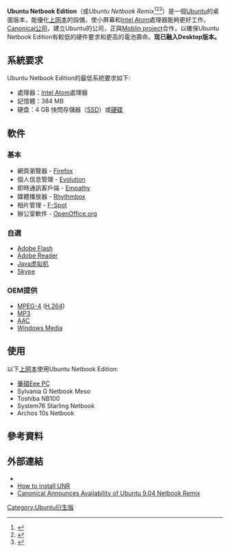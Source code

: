 {{noteTA|G1=IT}}
{{Infobox OS
| name                   = Ubuntu Netbook Edition
| logo                   = [[File:Ubuntu_logo.svg|Ubuntu logo]]
| screenshot             = [[File:Ubuntu_10.04_Lucid_Lynx_Netbook_Live_USB.png|300px]]
| caption                = Ubuntu 10.04 (Lucid Lynx) Netbook Edition
| website                = [http://www.canonical.com/projects/ubuntu/unr www.canonical.com/projects/ubuntu/unr]
| developer              = [[Canonical公司|Canonical公司]] / [[Ubuntu基金會|Ubuntu基金會]]
| family                 = [[类Unix系统|类Unix系统]], [[Linux|Linux]], [[Debian|Debian GNU/Linux]], [[Ubuntu|Ubuntu]]
| source model           = [[自由软件|自由软件]] / [[开放源代码|开放源代码]]
| latest_release_version = 10.04
| latest_release_date    = {{release date|2010|04|29}}<ref>{{cite web
 |url         = http://www.ubuntu.com/getubuntu/download-netbook
 |title       = Download Ubuntu Netbook Edition
 |publisher   = Ubuntu
 |accessdate  = 2010-05-02
 |deadurl     = yes
 |archiveurl  = https://web.archive.org/web/20100503104351/http://www.ubuntu.com/getubuntu/download-netbook
 |archivedate = 2010-05-03
}}</ref>
| latest_test_version    =
| latest_test_date       =
| language               = 多語言
| kernel_type            = [[宏内核|宏内核]]（[[Linux核心|Linux]]）
| ui                     = [[GNOME|GNOME]] + Ubuntu Netbook Edition
| license                = 主要[[GNU通用公共许可证|GNU GPL]] / 其他
| working_state          = 支援中
| supported_platforms    = [[x86|IA-32]], [[Intel_Atom|lpia]]
| updatemodel            = [[高级包装工具|APT]]
| package_manager        = [[dpkg|dpkg]]
}}

'''Ubuntu Netbook Edition'''（或''Ubuntu Netbook Remix''<ref>{{Cite web |url=https://wiki.ubuntu.com/Specs/DesktopLucidUNE |title=存档副本 |accessdate=2010-04-19 |archive-date=2019-02-15 |archive-url=https://web.archive.org/web/20190215050329/https://wiki.ubuntu.com/Specs/DesktopLucidUNE |dead-url=no }}</ref><ref>{{Cite web |url=https://blueprints.launchpad.net/ubuntu/+spec/desktop-lucid-une |title=存档副本 |accessdate=2010-04-19 |archive-date=2020-04-22 |archive-url=https://web.archive.org/web/20200422114749/https://blueprints.launchpad.net/ubuntu/+spec/desktop-lucid-une |dead-url=yes }}</ref><ref>{{Cite web |url=http://www.omgubuntu.co.uk/2009/11/ubuntu-netbook-remix-to-be-renamed.html |title=存档副本 |accessdate=2010-04-19 |archive-date=2010-05-02 |archive-url=https://web.archive.org/web/20100502022134/http://www.omgubuntu.co.uk/2009/11/ubuntu-netbook-remix-to-be-renamed.html |dead-url=yes }}</ref>）是一個[[Ubuntu|Ubuntu]]的桌面版本，能優化[[上网本|上网本]]的設備，使小屏幕和[[Intel_Atom|Intel Atom]]處理器能夠更好工作。[[Canonical公司|Canonical公司]]，建立Ubuntu的公司，正與[[Moblin_project|Moblin project]]合作，以確保Ubuntu Netbook Edition有較低的硬件要求和更高的電池壽命。'''现已融入Desktop版本。'''

== 系統要求 ==
Ubuntu Netbook Edition的最低系統要求如下:
* 處理器：[[Intel_Atom|Intel Atom]]處理器	
* 記憶體：384 MB
* 硬盘：4 GB 快閃存儲器（[[固态硬盘|SSD]]）或[[硬盘|硬碟]]

== 軟件 ==

=== 基本 ===
* 網頁瀏覽器 - [[Mozilla_Firefox|Firefox]]
* 個人信息管理 - [[Novell_Evolution|Evolution]]
* 即時通訊客戶端 - [[Empathy|Empathy]]
* 媒體播放器 - [[Rhythmbox|Rhythmbox]]
* 相片管理 - [[F-Spot|F-Spot]]
* 辦公室軟件 - [[OpenOffice.org|OpenOffice.org]]

=== 自選 ===
* [[Adobe_Flash|Adobe Flash]]
* [[Adobe_Acrobat|Adobe Reader]]
* [[Java虚拟机|Java虚拟机]]
* [[Skype|Skype]]

=== OEM提供 ===
* [[MPEG-4|MPEG-4]] ([[H.264/MPEG-4_AVC|H.264]])
* [[MP3|MP3]]
* [[Advanced_Audio_Coding|AAC]]
* [[Windows_Media|Windows Media]]

== 使用 ==
以下[[上网本|上网本]]使用Ubuntu Netbook Edition:
* [[華碩Eee_PC|華碩Eee PC]]
* Sylvania G Netbook Meso
* Toshiba NB100
* System76 Starling Netbook
* Archos 10s Netbook

== 參考資料 ==
{{reflist}}

== 外部連結 ==
* {{official|http://www.canonical.com/projects/ubuntu/unr}}
* [https://help.ubuntu.com/community/Installation/FromImgFiles How to install UNR] {{Wayback|url=https://help.ubuntu.com/community/Installation/FromImgFiles |date=20211227001132 }}
* [https://web.archive.org/web/20090519075214/http://www.ubuntu.com/news/ubuntu-9.04-unr Canonical Announces Availability of Ubuntu 9.04 Netbook Remix]

{{Ubuntu分支}}

[[Category:Ubuntu衍生版|Category:Ubuntu衍生版]]